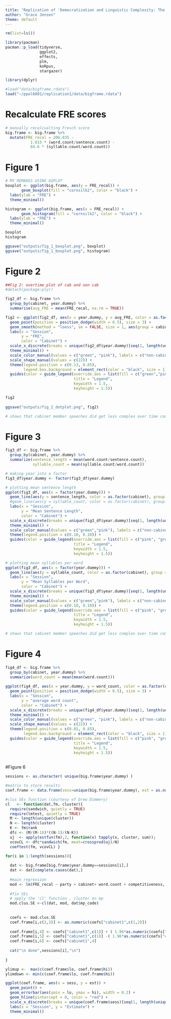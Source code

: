 ```yaml
---
title: "Replication of 'Democratization and Linguistic Complexity: The Effect of Franchise Extension on Parliamentary Discourse, 1832--1915'"
author: "Grace Jensen"
theme: default
---
```


```r
rm(list=ls())

library(pacman)
pacman::p_load(tidyverse,
               ggplot2,
               effects,
               plm,
               koRpus,
               stargazer) 

library(dplyr)

#load("data/bigframe.rdata")
load("~/ppol6801/replication1/data/bigframe.rdata")
```

# Recalculate FRE scores 
```r
# manually recalcualting Fresch score
big.frame <- big.frame %>%
  mutate(FRE_recal = 206.835 -
           1.015 * (word.count/sentence.count) -
           84.6 * (syllable.count/word.count))

```

# Figure 1 
```r
# MY REMAKES USING GGPLOT
boxplot <- ggplot(big.frame, aes(y = FRE_recal)) + 
       geom_boxplot(fill = "cornsilk2", color = "black") +
  labs(ylab = "FRE") +
  theme_minimal()

histogram <- ggplot(big.frame, aes(x = FRE_recal)) + 
       geom_histogram(fill = "cornsilk2", color = "black") +
  labs(ylab = "FRE") +
  theme_minimal()

boxplot
histogram

ggsave("outputs/fig_1_boxplot.png", boxplot)
ggsave("outputs/fig_1_boxplot.png", histogram)

```

# Figure 2
```r
##Fig 2: overtime plot of cab and non cab
#detach(package:plyr)

fig2_df <- big.frame %>%
  group_by(cabinet, year.dummy) %>%
  summarise(avg_FRE = mean(FRE_recal, na.rm = TRUE))

fig2 <- ggplot(fig2_df, aes(x = year.dummy, y = avg_FRE, color = as.factor(cabinet))) +
  geom_point(position = position_dodge(width = 0.5), size = 3) +
  geom_smooth(method = "loess", se = FALSE, size = 1, aes(group = cabinet)) +
  labs(x = "Session",
       y = "FRE",
       color = "Cabinet") +
  scale_x_discrete(breaks = unique(fig2_df$year.dummy)[seq(1, length(unique(fig2_df$year.dummy)), length.out = 6)]) +
  theme_minimal() +
  scale_color_manual(values = c("green", "pink"), labels = c("non-cabinet", "cabinet"))+
  scale_shape_manual(values = c(22)) +
  theme(legend.position = c(0.13, 0.85),
        legend.box.background = element_rect(color = "black", size = 1)) +
  guides(color = guide_legend(override.aes = list(fill = c("green","pink")),
                              title = "Legend",
                              keywidth = 1.5,
                              keyheight = 1.5))

fig2
  
ggsave("outputs/fig_2_dotplot.png", fig2)

# shows that cabinet member speeches did get less complex over time compared to non-cabinet members
```

# Figure 3
```r

fig3_df <- big.frame %>%
  group_by(cabinet, year.dummy) %>%
  summarize(sentence_length = mean(word.count/sentence.count),
            syllable_count = mean(syllable.count/word.count))

# making year into a factor
fig3_df$year.dummy <- factor(fig3_df$year.dummy)

# plotting mean sentence length
ggplot(fig3_df, aes(x = factor(year.dummy))) +
  geom_line(aes(y = sentence_length, color = as.factor(cabinet), group = cabinet), size = 2) +
  #geom_line(aes(y = syllable_count, color = as.factor(cabinet), group = cabinet), linetype = 2, size = 1) +
  labs(x = "Session",
       y = "Mean Sentence Length",
       color = "Cabinet") +
  scale_x_discrete(breaks = unique(fig3_df$year.dummy)[seq(1, length(unique(fig3_df$year.dummy)), length.out = 3)]) +
  theme_minimal() +
  scale_color_manual(values = c("green","pink"), labels = c("non-cabinet", "cabinet")) +
  theme(legend.position = c(0.10, 0.10)) +
  guides(color = guide_legend(override.aes = list(fill = c("pink", "green")),
                              title = "Legend",
                              keywidth = 1.5,
                              keyheight = 1.5))

# plotting mean syllables per word
ggplot(fig3_df, aes(x = factor(year.dummy))) +
  geom_line(aes(y = syllable_count, color = as.factor(cabinet), group = cabinet), size = 2) +
  labs(x = "Session",
       y = "Mean Syllables per Word",
       color = "Cabinet") +
  scale_x_discrete(breaks = unique(fig3_df$year.dummy)[seq(1, length(unique(fig3_df$year.dummy)), length.out = 3)]) +
  theme_minimal() +
  scale_color_manual(values = c("green","pink"), labels = c("non-cabinet", "cabinet")) +
  theme(legend.position = c(0.10, 0.10)) +
  guides(color = guide_legend(override.aes = list(fill = c("pink", "green")),
                              title = "Legend",
                              keywidth = 1.5,
                              keyheight = 1.5))

# shows that cabinet member speeches did get less complex over time compared to non-cabinet members
```

# Figure 4 
```r

fig4_df <- big.frame %>%
  group_by(cabinet, year.dummy) %>%
  summarize(word_count = mean(mean(word.count)))
  
ggplot(fig4_df, aes(x = year.dummy, y = word_count, color = as.factor(cabinet))) +
  geom_point(position = position_dodge(width = 0.5), size = 3) +
  labs(x = "Session",
       y = "average word count",
       color = "Cabinet") +
  scale_x_discrete(breaks = unique(fig4_df$year.dummy)[seq(1, length(unique(fig4_df$year.dummy)), length.out = 15)]) +
  theme_minimal() +
  scale_color_manual(values = c("green", "pink"), labels = c("non-cabinet", "cabinet"))+
  scale_shape_manual(values = c(22)) +
  theme(legend.position = c(0.85, 0.85),
        legend.box.background = element_rect(color = "black", size = 1)) +
  guides(color = guide_legend(override.aes = list(fill = c("pink", "green")),
                              title = "Legend",
                              keywidth = 1.5,
                              keyheight = 1.5))
  
```

#Figure 6
```r
sessions <- as.character( unique(big.frame$year.dummy) )

#matrix to store results
coef.frame <- data.frame(sess=unique(big.frame$year.dummy), est = as.numeric(NA), se = as.numeric(NA), lo=as.numeric(NA), hi=as.numeric(NA), pval=as.numeric(NA))

#clus SEs function (courtesy of Drew Dimmery)
cl   <- function(dat,fm, cluster){
  require(sandwich, quietly = TRUE)
  require(lmtest, quietly = TRUE)
  M <- length(unique(cluster))
  N <- length(cluster)
  K <- fm$rank
  dfc <- (M/(M-1))*((N-1)/(N-K))
  uj  <- apply(estfun(fm),2, function(x) tapply(x, cluster, sum));
  vcovCL <- dfc*sandwich(fm, meat=crossprod(uj)/N)
  coeftest(fm, vcovCL) }

for(i in 1:length(sessions)){
  
  dat <- big.frame[big.frame$year.dummy==sessions[i],]
  dat <- dat[complete.cases(dat),]
  
  #main regression
  mod <- lm(FRE_recal ~ party + cabinet+ word.count + competitiveness, data= dat)
  
  #fix SEs
  # apply the 'cl' function , cluster on mp
  mod.clus.SE <-cl(dat, mod, dat$mp_code)
  
  
  coefs <- mod.clus.SE
  coef.frame[i,c(2,3)] <- as.numeric(coefs["cabinet1",c(1,2)])
  
  coef.frame[i,4] <- coefs["cabinet1",c(1)] + ( 1.96*as.numeric(coefs["cabinet1",2]))
  coef.frame[i,5] <- coefs["cabinet1",c(1)] -( 1.96*as.numeric(coefs["cabinet1",2]))
  coef.frame[i,6] <- coefs["cabinet1",4]
  
  cat("\n done",sessions[i],"\n")
  
}

ylimup <-  max(c(coef.frame$lo, coef.frame$hi))
ylimdown <- min(c(coef.frame$lo, coef.frame$hi))

ggplot(coef.frame, aes(x = sess, y = est)) +
  geom_point() +
  geom_errorbar(aes(ymin = lo, ymax = hi), width = 0.2) +
  geom_hline(yintercept = 0, color = "red") +
  scale_x_discrete(breaks = unique(coef.frame$sess)[seq(1, length(unique(coef.frame$sess)), length.out = 15)]) +
  labs(x = "Session", y = "Estimate") +
  theme_minimal()
```


